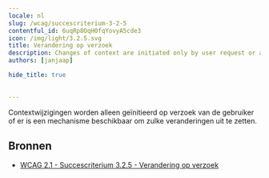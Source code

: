 ```yaml
---
locale: nl
slug: /wcag/succescriterium-3-2-5
contentful_id: 6uqRp8OqH0fqYovyA5cde3
icon: /img/light/3.2.5.svg
title: Verandering op verzoek
description: Changes of context are initiated only by user request or a mechanism is available to turn off such changes.
authors: [janjaap]

hide_title: true

	
---
```


<Hero
  title="Verandering op verzoek"
  icon="/img/light/3.2.5.svg"
  prefix="Succescriterium 3.2.5"
  suffix="Niveau AAA"
/>

Contextwijzigingen worden alleen geïnitieerd op verzoek van de gebruiker of er is een mechanisme beschikbaar om zulke veranderingen uit te zetten. 

## Bronnen

- [WCAG 2.1 - Succescriterium 3.2.5 - Verandering op verzoek](https://www.w3.org/Translations/WCAG21-nl/#verandering-op-verzoek)